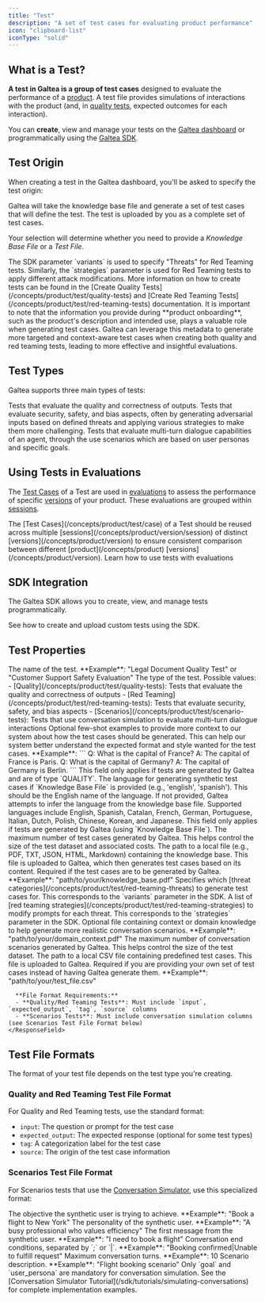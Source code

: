 ```yaml
---
title: "Test"
description: "A set of test cases for evaluating product performance"
icon: "clipboard-list"
iconType: "solid"
---
```



## What is a Test?

**A test in Galtea is a group of test cases** designed to evaluate the performance of a [product](/concepts/product). A test file provides simulations of interactions with the product (and, in [quality tests](/concepts/product/test/quality-tests), expected outcomes for each interaction).

You can **create**, view and manage your tests on the [Galtea dashboard](https://platform.galtea.ai/) or programmatically using the [Galtea SDK](/sdk/api/test/service).

## Test Origin

When creating a test in the Galtea dashboard, you'll be asked to specify the test origin:

<CardGroup cols={2}>
  <Card title="Generated" icon="wand-magic-sparkles">
    Galtea will take the knowledge base file and generate a set of test cases that will define the test.
  </Card>
  <Card title="Uploaded" icon="file-arrow-up">
    The test is uploaded by you as a complete set of test cases.
  </Card>
</CardGroup>

Your selection will determine whether you need to provide a *Knowledge Base File* or a *Test File*.

<Info>
  The SDK parameter `variants` is used to specify "Threats" for Red Teaming tests. Similarly, the `strategies` parameter is used for Red Teaming tests to apply different attack modifications.
</Info>

<Info>
  More information on how to create tests can be found in the [Create Quality Tests](/concepts/product/test/quality-tests) and [Create Red Teaming Tests](/concepts/product/test/red-teaming-tests) documentation.
</Info>

<Note>
  It is important to note that the information you provide during **product onboarding**, such as the product's description and intended use, plays a valuable role when generating test cases. Galtea can leverage this metadata to generate more targeted and context-aware test cases when creating both quality and red teaming tests, leading to more effective and insightful evaluations.
</Note>

## Test Types

Galtea supports three main types of tests:

<CardGroup cols={3}>
  <Card title="Quality Tests" icon="star" href="/concepts/product/test/quality-tests">
    Tests that evaluate the quality and correctness of outputs.
  </Card>
  <Card title="Red Teaming Tests" icon="shield-halved" href="/concepts/product/test/red-teaming-tests">
    Tests that evaluate security, safety, and bias aspects, often by generating adversarial inputs based on defined threats and applying various strategies to make them more challenging.
  </Card>
  <Card title="Scenario Based Tests" icon="user-group" href="/concepts/product/test/scenario-tests">
    Tests that evaluate multi-turn dialogue capabilities of an agent, through the use scenarios which are based on user personas and specific goals.
  </Card>
</CardGroup>

## Using Tests in Evaluations

The [Test Cases](/concepts/product/test/case) of a Test are used in [evaluations](/concepts/product/version/session/evaluation) to assess the performance of specific [versions](/concepts/product/version) of your product. These evaluations are grouped within [sessions](/concepts/product/version/session).

<Warning>
  The [Test Cases](/concepts/product/test/case) of a Test should be reused across multiple [sessions](/concepts/product/version/session) of distinct [versions](/concepts/product/version) to ensure consistent comparison between different [product](/concepts/product) [versions](/concepts/product/version).
</Warning>

<Card title="Using Tests in Evaluations" icon="badge-check" iconType="solid" href="/concepts/product/version/session/evaluation">
  Learn how to use tests with evaluations
</Card>

## SDK Integration

The Galtea SDK allows you to create, view, and manage tests programmatically.

<CardGroup cols={2}>
  <SDKTestServiceCard />
  <Card title="Create a Custom Test" icon="clipboard-list" href="/sdk/tutorials/create-test">
    See how to create and upload custom tests using the SDK.
  </Card>
</CardGroup>

## Test Properties

<ResponseField name="Test Name" type="Text" required>
  The name of the test. **Example**: "Legal Document Quality Test" or "Customer Support Safety Evaluation"
</ResponseField>

<ResponseField name="Type" type="Enum" required>
  The type of the test. 
  Possible values:
  - [Quality](/concepts/product/test/quality-tests): Tests that evaluate the quality and correctness of outputs
  - [Red Teaming](/concepts/product/test/red-teaming-tests): Tests that evaluate security, safety, and bias aspects
  - [Scenarios](/concepts/product/test/scenario-tests): Tests that use conversation simulation to evaluate multi-turn dialogue interactions
</ResponseField>

<Tabs>
  <Tab title="Generated">
    <ResponseField name="Few Shot Examples" type="Text">
      Optional few-shot examples to provide more context to our system about how the test cases should be generated. This can help our system better understand the expected format and style wanted for the test cases.
      **Example**: 
      ```
      Q: What is the capital of France?
      A: The capital of France is Paris.
      Q: What is the capital of Germany?
      A: The capital of Germany is Berlin.
      ```
      <Note>This field only applies if tests are generated by Galtea and are of type `QUALITY`.</Note>
    </ResponseField>
    <ResponseField name="Language" type="Text">
      The language for generating synthetic test cases if `Knowledge Base File` is provided (e.g., 'english', 'spanish'). This should be the English name of the language. If not provided, Galtea attempts to infer the language from the knowledge base file. Supported languages include English, Spanish, Catalan, French, German, Portuguese, Italian, Dutch, Polish, Chinese, Korean, and Japanese.
      <Note>This field only applies if tests are generated by Galtea (using `Knowledge Base File`).</Note>
    </ResponseField>
    <ResponseField name="Max Test Cases" type="Number">
      The maximum number of test cases generated by Galtea. This helps control the size of the test dataset and associated costs.
    </ResponseField>
    <Tabs>
      <Tab title="Quality">
        <ResponseField name="Knowledge Base File" type="File" required>
          The path to a local file (e.g., PDF, TXT, JSON, HTML, Markdown) containing the knowledge base. This file is uploaded to Galtea, which then generates test cases based on its content. Required if the test cases are to be generated by Galtea. **Example**: "path/to/your/knowledge_base.pdf"
        </ResponseField>
      </Tab>
      <Tab title="Red Teaming">
        <ResponseField name="Threats" type="List[Enum]" required>
          Specifies which [threat categories](/concepts/product/test/red-teaming-threats) to generate test cases for. This corresponds to the `variants` parameter in the SDK.
        </ResponseField>
        <ResponseField name="Strategies" type="List[Enum]">
          A list of [red teaming strategies](/concepts/product/test/red-teaming-strategies) to modify prompts for each threat. This corresponds to the `strategies` parameter in the SDK.
        </ResponseField>
      </Tab>
      <Tab title="Scenarios">
        <ResponseField name="Knowledge Base File" type="File" optional>
          Optional file containing context or domain knowledge to help generate more realistic conversation scenarios. **Example**: "path/to/your/domain_context.pdf"
        </ResponseField>
        <ResponseField name="Max Test Cases" type="Number">
          The maximum number of conversation scenarios generated by Galtea. This helps control the size of the test dataset.
        </ResponseField>
      </Tab>
    </Tabs>

  </Tab>
  <Tab title="Uploaded">
    <ResponseField name="Test File" type="File" required>
      The path to a local CSV file containing predefined test cases. This file is uploaded to Galtea. Required if you are providing your own set of test cases instead of having Galtea generate them. **Example**: "path/to/your/test_file.csv"
      
      **File Format Requirements:**
      - **Quality/Red Teaming Tests**: Must include `input`, `expected_output`, `tag`, `source` columns
      - **Scenarios Tests**: Must include conversation simulation columns (see Scenarios Test File Format below)
    </ResponseField>
  </Tab>
</Tabs>

## Test File Formats

The format of your test file depends on the test type you're creating.

### Quality and Red Teaming Test File Format

For Quality and Red Teaming tests, use the standard format:
- `input`: The question or prompt for the test case
- `expected_output`: The expected response (optional for some test types)  
- `tag`: A categorization label for the test case
- `source`: The origin of the test case information

### Scenarios Test File Format

For Scenarios tests that use the [Conversation Simulator](/concepts/conversation-simulator), use this specialized format:

<ResponseField name="goal" type="Text" required>
  The objective the synthetic user is trying to achieve. **Example**: "Book a flight to New York"
</ResponseField>

<ResponseField name="user_persona" type="Text" required>
  The personality of the synthetic user. **Example**: "A busy professional who values efficiency"
</ResponseField>

<ResponseField name="initial_prompt" type="Text" optional>
  The first message from the synthetic user. **Example**: "I need to book a flight"
</ResponseField>

<ResponseField name="stopping_criterias" type="Text" optional>
  Conversation end conditions, separated by `;` or `|`. **Example**: "Booking confirmed|Unable to fulfill request"
</ResponseField>

<ResponseField name="max_iterations" type="Number" optional>
  Maximum conversation turns. **Example**: 10
</ResponseField>

<ResponseField name="scenario" type="Text" optional>  
  Scenario description. **Example**: "Flight booking scenario"
</ResponseField>

<Note>
  Only `goal` and `user_persona` are mandatory for conversation simulation. See the [Conversation Simulator Tutorial](/sdk/tutorials/simulating-conversations) for complete implementation examples.
</Note>